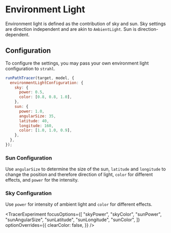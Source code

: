 
# Environment Light

Environment light is defined as the contribution of sky and sun. Sky settings are direction independent and are akin to `AmbientLight`. Sun is direction-dependent.

## Configuration

To configure the settings, you may pass your own environment light configuration to `strahl`.

```js title="strahlConfiguration.js"
runPathTracer(target, model, {
  environmentLightConfiguration: {
    sky: {
      power: 0.5,
      color: [0.8, 0.8, 1.0],
    },
    sun: {
      power: 1.0,
      angularSize: 35,
      latitude: 40,
      longitude: 160,
      color: [1.0, 1.0, 0.9],
    },
  },
});
```

### Sun Configuration

Use `angularSize` to determine the size of the sun, `latitude` and `longitude` to change the position and therefore direction of light, `color` for different effects, and `power` for the intensity.

### Sky Configuration

Use `power` for intensity of ambient light and `color` for different effects.

<TracerExperiment
  focusOptions={[
    "skyPower",
    "skyColor",
    "sunPower",
    "sunAngularSize",
    "sunLatitude",
    "sunLongitude",
    "sunColor",
  ]}
  optionOverrides={{
    clearColor: false,
  }}
/>

